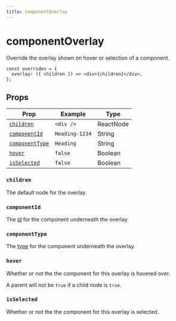 ```yaml
---
title: componentOverlay
---
```


# componentOverlay

Override the overlay shown on hover or selection of a component.

```tsx showLineNumbers copy
const overrides = {
  overlay: ({ children }) => <div>{children}</div>,
};
```

## Props

| Prop                              | Example        | Type      |
| --------------------------------- | -------------- | --------- |
| [`children`](#children)           | `<div />`      | ReactNode |
| [`componentId`](#componentid)     | `Heading-1234` | String    |
| [`componentType`](#componenttype) | `Heading`      | String    |
| [`hover`](#hover)                 | `false`        | Boolean   |
| [`isSelected`](#isselected)       | `false`        | Boolean   |

### `children`

The default node for the overlay.

### `componentId`

The [id]() for the component underneath the overlay.

### `componentType`

The [type]() for the component underneath the overlay.

### `hover`

Whether or not the the component for this overlay is hovered over.

A parent will not be `true` if a child node is `true`.

### `isSelected`

Whether or not the the component for this overlay is selected.
